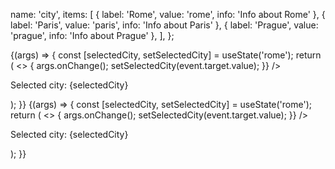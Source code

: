 
<Meta title="Components/RadioButtonGroup" component={RadioButtonGroup} />

  name: 'city',
  items: [
    { label: 'Rome', value: 'rome', info: 'Info about Rome' },
    { label: 'Paris', value: 'paris', info: 'Info about Paris' },
    { label: 'Prague', value: 'prague', info: 'Info about Prague' },
  ],
};

<Canvas>
  <Story name="Default" args={commonArgs}>
    {(args) => {
      const [selectedCity, setSelectedCity] = useState('rome');
      return (
        <>
          <RadioButtonGroup
            {...args}
            groupLabel={`Select a city:`}
            selected={selectedCity}
            onChange={(event) => {
              args.onChange();
              setSelectedCity(event.target.value);
            }}
          />
          <br />
          <p>Selected city: {selectedCity}</p>
        </>
      );
    }}
  </Story>
</Canvas>

<ArgsTable story="Default" />

<Canvas>
  <Story name="EmptyGroupLabel" args={commonArgs}>
    {(args) => {
      const [selectedCity, setSelectedCity] = useState('rome');
      return (
        <>
          <RadioButtonGroup
            {...args}
            groupLabel={``}
            selected={selectedCity}
            onChange={(event) => {
              args.onChange();
              setSelectedCity(event.target.value);
            }}
          />
          <br />
          <p>Selected city: {selectedCity}</p>
        </>
      );
    }}
  </Story>
</Canvas>

<ArgsTable story="EmptyGroupLabel" />
